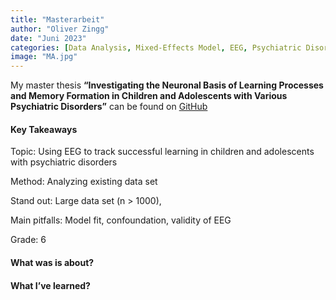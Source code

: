 ```yaml
---
title: "Masterarbeit"
author: "Oliver Zingg"
date: "Juni 2023"
categories: [Data Analysis, Mixed-Effects Model, EEG, Psychiatric Disorders]
image: "MA.jpg"
---
```

My master thesis **"Investigating the Neuronal Basis of Learning Processes and Memory Formation in Children and Adolescents with Various Psychiatric Disorders"** can be found on  [GitHub](https://github.com/oli9402/Masterarbeit_UZH)

#### Key Takeaways

Topic: Using EEG to track successful learning in children and adolescents with psychiatric disorders

Method: Analyzing existing data set 

Stand out: Large data set (n > 1000), 

Main pitfalls: Model fit, confoundation, validity of EEG 

Grade: 6 

#### What was is about? 

#### What I've learned?
